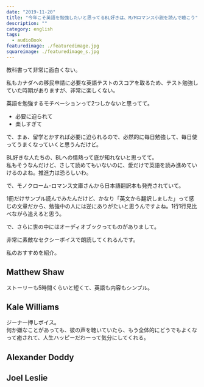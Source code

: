 ```yaml
---
date: "2019-11-20"
title: "今年こそ英語を勉強したいと思ってるBL好きは、M/Mロマンス小説を読んで聴こう"
description: ""
category: english
tags:
  - audioBook
featuredimage: ./featuredimage.jpg
squareimage: ./featuredimage_s.jpg
---
```



教科書って非常に面白くない。

私もカナダへの移民申請に必要な英語テストのスコアを取るため、テスト勉強していた時期がありますが、非常に楽しくない。

英語を勉強するモチベーションって2つしかないと思ってて。

- 必要に迫られて
- 楽しすぎて

で、まぁ、留学とかすれば必要に迫られるので、必然的に毎日勉強して、毎日使ってうまくなっていくと思うんだけど。

BL好きな人たちの、BLへの情熱って底が知れないと思ってて。  
私もそうなんだけど、さして読めてもいないのに、愛だけで英語を読み進めていけるのよね。推進力は恐ろしいわ。

で、モノクローム･ロマンス文庫さんから日本語翻訳本も発売されていて。

1冊だけサンプル読んでみたんだけど、かなり「英文から翻訳しました」って感じの文章だから、勉強中の人には逆にありがたいと思うんですよね。1行1行見比べながら追えると思う。

で、さらに世の中にはオーディオブックってものがありまして。

非常に素敵なセクシーボイスで朗読してくれるんです。

私のおすすめを紹介。

## Matthew Shaw

<Amazon
  asin="B07DY6YW8H"
  title="How to Howl at the Moon (Howl at the Moon #1)"
  linkId="a2c0f3fe8e325781ba79b9db0634f19c"
  author="Eli Easton"
/>

ストーリーも5時間くらいと短くて、英語も内容もシンプル。

## Kale Williams

<Amazon
  asin="B07DVCS2G7"
  title="The Mermaid Murders (The Art of Murder #1)"
  linkId="b101cf64f336c888dfe8b16ab1820edf"
  author="Josh Lanyon"
/>

ジーナ一押しボイス。  
何か嫌なことがあっても、彼の声を聴いていたら、もう全体的にどうでもよくなって癒されて、人生ハッピーだわーって気分にしてくれる。

## Alexander Doddy

<Amazon
  asin="B07F1JYSSG"
  title="Cookies"
  linkId="7b884cea38fc0e7e978f171bf3b006ea"
  author="Teodora Kostova"
/>

## Joel Leslie

<Amazon
  asin="B07SPDHT7C"
  title="Circle of Darkness (Genesis Circle Series #1)"
  linkId="85887ed83091eaf092913d61f3758df3"
  author="Aimee Nicole Walker, Nicholas Bella"
/>

<Amazon
  asin="B07DP2MQLJ"
  title="Dyeing to be Loved (Curl Up and Dye Mysteries #1)"
  linkId="36e3299775e9454459afedc97738db86"
  author="Aimee Nicole Walker"
/>